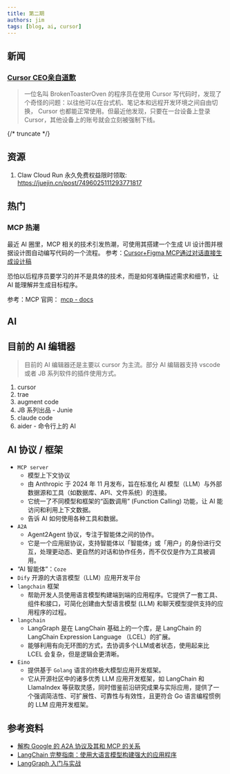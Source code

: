 ```yaml
---
title: 第二期
authors: jim
tags: [blog, ai, cursor]
---
```


## 新闻
### [Cursor CEO亲自道歉](https://36kr.com/p/3259770104889479)
> 一位名叫 BrokenToasterOven 的程序员在使用 Cursor 写代码时，发现了个奇怪的问题：以往他可以在台式机、笔记本和远程开发环境之间自由切换，
> Cursor 也都能正常使用。但最近他发现，只要在一台设备上登录 Cursor，其他设备上的账号就会立刻被强制下线。

{/* truncate */}

## 资源
1. Claw Cloud Run 永久免费权益限时领取: https://juejin.cn/post/7496025111293771817

## 热门
### MCP 热潮
最近 AI 圈里，MCP 相关的技术引发热潮，可使用其搭建一个生成 UI 设计图并根据设计图自动编写代码的一个流程。
参考：[Cursor+Figma MCP通过对话直接生成设计稿](https://zhuanlan.zhihu.com/p/1897249661569447152)

恐怕以后程序员要学习的并不是具体的技术，而是如何准确描述需求和细节，让 AI 能理解并生成目标程序。

参考：MCP 官网： [mcp - docs](https://mcp-docs.cn/introduction)

## AI

## 目前的 AI 编辑器
> 目前的 AI 编辑器还是主要以 cursor 为主流。部分 AI 编辑器支持 vscode 或者 JB 系列软件的插件使用方式。

1. cursor
2. trae
3. augment code
4. JB 系列出品 - Junie
5. claude code
6. aider - 命令行上的 AI

## AI 协议 / 框架
- `MCP server`
  - 模型上下文协议
  - 由 Anthropic 于 2024 年 11 月发布，旨在标准化 AI 模型（LLM）与外部数据源和工具（如数据库、API、文件系统）的连接。
  - 它统一了不同模型和框架的“函数调用” (Function Calling) 功能，让 AI 能访问和利用上下文数据。
  - 告诉 AI 如何使用各种工具和数据。
- `A2A`
  - Agent2Agent 协议，专注于智能体之间的协作。
  - 它是一个应用层协议，支持智能体以「智能体」或「用户」的身份进行交互，处理更动态、更自然的对话和协作任务，而不仅仅是作为工具被调用。
- “AI 智能体”：`Coze`
- `Dify` 开源的大语言模型（LLM）应用开发平台
- `langchain` 框架
  - 帮助开发人员使用语言模型构建端到端的应用程序。它提供了一套工具、组件和接口，可简化创建由大型语言模型 (LLM) 和聊天模型提供支持的应用程序的过程。
- `langchain`
  - LangGraph 是在 LangChain 基础上的一个库，是 LangChain 的 LangChain Expression Language （LCEL）的扩展。
  - 能够利用有向无环图的方式，去协调多个LLM或者状态，使用起来比 LCEL 会复杂，但是逻辑会更清晰。
- `Eino`
  - 提供基于 `Golang` 语言的终极大模型应用开发框架。
  - 它从开源社区中的诸多优秀 LLM 应用开发框架，如 LangChain 和 LlamaIndex 等获取灵感，同时借鉴前沿研究成果与实际应用，提供了一个强调简洁性、可扩展性、可靠性与有效性，且更符合 Go 语言编程惯例的 LLM 应用开发框架。


## 参考资料
- [解构 Google 的 A2A 协议及其和 MCP 的关系](https://www.phppan.com/2025/04/google-a2a-and-mcp/)
- [LangChain 完整指南：使用大语言模型构建强大的应用程序](https://zhuanlan.zhihu.com/p/620529542)
- [LangGraph 入门与实战](https://zhuanlan.zhihu.com/p/684847526)

